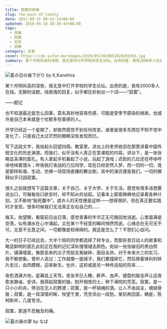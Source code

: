 ```yaml
---
title: 寂寞的疼痛
slug: the-pain-of-lonely
date: 2011-09-15 08:42:13+08:00
updated: 2019-05-18 20:30:43+08:00
tags:
  - 疼痛
  - 寂寞
  - 无奈
  - 安静
category: 文章
cover: https://cdn.yufan.me/images/2019/05/2019051820293355.jpg
summary: 某个月明风高的深夜，我无意中打开学校的学生论坛。出奇的是，竟有2000多人在线，无聊的话题，纯表情的回复，似乎都在折射出一个词——“寂寞”。
---
```


![夏の日の昼下がり by K,Kanehira](https://cdn.yufan.me/images/2019/05/2019051820293355.jpg)

<MusicPlayer id={1867107328} />

某个月明风高的深夜，我无意中打开学校的学生论坛。出奇的是，竟有2000多人在线。无聊的话题，纯表情的回复，似乎都在折射出一个词——“寂寞”。

——题记

也不知道最近是怎么回事，莫名其妙地容易伤感，可能是受季节感染的缘故，也或许是自己本来就是个忧郁多愁善感的人。

开学已经近一个星期了，却依然感觉不到任何改变。或者是很多东西在不知不觉中变化了，只是自己太过茫然的眼睛没有发现而已。

写下这段文字，我抬起头回望四周。教室里，讲台上的老师依旧在那里讲着中国传统文化的历史渊源。而我们，似乎没有人真正在意课程的内容。讲台下，是一张张略显呆滞的面孔。有人拿起手机看起了小说，玩起了游戏；迟到的几位还在呼哧呼哧地啃着馒头；昨夜挑灯夜战的几位同学，现在已经安然入梦。而一切的一切，竟是那样和谐、生动，仿佛一场现场直播的舞台剧，其中的演员便是我们。一切的解释似乎只因寂寞。

很久之前就想写下这篇文章，关于自己、关于大学、关于生活。感觉有很多话想要说出口，可每每张口欲言时，却不知从何谈起。记事本上密密麻麻地记录着各种计划，又不断地“胎死腹中”。或许人的天性便是这样——想得很好，但在真正要实践时才发现，很多时候我们无法真正左右自己的……

每天，抬望眼，看窗前日出日落，感觉青春的年华正无可挽回地消逝。心里面满是空荡，似有潮水在心中涌起，又在某个不经意的瞬间悄然而逝。心绪总在无可无不可，无意不无意之间，一切都像是软绵绵的。我这是怎么了？不禁扪心自问。

大一的日子已经远去，大半个班的同学都选择了转专业，而那些昔日动人的故事和略显鲜明的面孔此刻正在我的记忆深处慢慢褪去颜色。宛如一张张破旧的黑白照片，铺满墙面，像那丢弃的瓜子壳般支离破碎、面目全非。对于未来大三的实习，我不敢想象。曾听人说过：工作就像一面镜子，我们要撞碎它，然后擦着锋利的碎片走过，血肉模糊，迎来新生。也许，这抑或是另一种传说般的将来……

夜色洒满大地，星幕挂上天穹。舍友早已入睡，鼾声、虫声、键盘的敲击声让这夜愈发静谧、安详。我荷起寂寞的锄，刨开相思的土，种下满院的荒芜。寂寞，是一只小小的舟，停泊在无人的野渡；寂寞，是一杯销魂的酒，让人不由自主，魂销骨瘦；寂寞，是一双深情的眸，怅望千里，凭空添出一段愁。某刻再回首，确是，陈柯断斧，几度苍凉。

寂寞，那道不忍触及的痛。

![夏の昼の夢 by なば](https://cdn.yufan.me/images/2019/05/2019051820293559.jpg)
